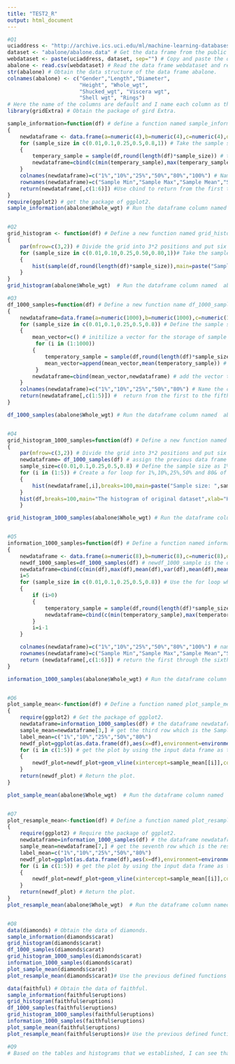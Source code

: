 ```yaml
---
title: "TEST2_R"
output: html_document
---
```




```r
#Q1
uciaddress <- "http://archive.ics.uci.edu/ml/machine-learning-databases/"
dataset <- "abalone/abalone.data" # Get the data frame from the public website.
webdataset <- paste(uciaddress, dataset, sep="") # Copy and paste the data from the public website to the local and name it webdataset.
abalone <- read.csv(webdataset) # Read the data frame webdataset and reassign it as abalone for further usage.
str(abalone) # Obtain the data structure of the data frame abalone.
colnames(abalone) <- c("Gender","Length","Diameter",
                       "Height", "Whole_wgt",
                       "Shucked_wgt", "Viscera wgt",
                       "Shell wgt", "Rings") 
# Here the name of the columns are default and I name each column as the order "gender","length","Diameter" and etc. 
library(gridExtra) # Obtain the package of gird Extra.

sample_information=function(df) # define a function named sample_information by inserting the data frame later.
{
    newdataframe <- data.frame(a=numeric(4),b=numeric(4),c=numeric(4),d=numeric(4),e=numeric(4),f=numeric(4),stringsAsFactors = FALSE) # Define a new data frame with six columns and the property of each is numeric with four rows each.
    for (sample_size in c(0.01,0.1,0.25,0.5,0.8,1)) # Take the sample size of 1%, 10%, 25%, 50%, 80% and 100% of the data. 
    {
        temperary_sample = sample(df,round(length(df)*sample_size)) # take samples of the each sample size and name it as temperary sample.
        newdataframe=cbind(c(min(temperary_sample),max(temperary_sample),mean(temperary_sample),var(temperary_sample)),newdataframe) # put the minimum,maximum,mean and variance into a new dataframe and name it as newdataframe.
    }
    colnames(newdataframe)=c("1%","10%","25%","50%","80%","100%") # Name the columns within newdataframe into "1%,10%,25%,50%,80% and 100%".
    rownames(newdataframe)=c("Sample Min","Sample Max","Sample Mean","Sample Variance") # Name the rows within the newdataframe into "Sample Min, Sample Max,Sample Mean and Sample Variance".
    return(newdataframe[,c(1:6)]) #Use cbind to return from the first to the sixth columns.
}
require(ggplot2) # get the package of ggplot2.
sample_information(abalone$Whole_wgt) # Run the dataframe column named  abalone$whole_wgt by using the function sample_information.


#Q2
grid_histogram <- function(df) # Define a new function named grid_histogram.
{
    par(mfrow=c(3,2)) # Divide the grid into 3*2 positions and put six histograms into these positions.
    for (sample_size in c(0.01,0.10,0.25,0.50,0.80,1))# Take the sample size of 1%, 10%, 25%, 50%, 80% and 100% of the data. 
    {
        hist(sample(df,round(length(df)*sample_size)),main=paste("Sample size: ",sample_size*100,"%"),breaks=100,xlab = "Histogram") # Establish the histograms and define their scales and paste the main name of them by using the sample size times 100%. For instance, if the sample size is 0.01 then it will present 1%. Name the x-label as histogram. 
    }
}
grid_histogram(abalone$Whole_wgt)  # Run the dataframe column named  abalone$whole_wgt by using the function grid_histogram to show the six histograms within the same grid.

#Q3
df_1000_samples=function(df) # Define a new function name df_1000_samples.
{
    newdataframe=data.frame(a=numeric(1000),b=numeric(1000),c=numeric(1000),d=numeric(1000),e=numeric(1000)) # The new data frame contains five columns and 1000 rows for each columns.
    for (sample_size in c(0.01,0.1,0.25,0.5,0.8)) # Define the sample size into 1%, 10%, 25%, 50% and 80%, except for 100% sample. 
    {
        mean_vector=c() # initilize a vector for the storage of sample mean.
         for (i in (1:1000))
        {
            temperatory_sample = sample(df,round(length(df)*sample_size)) # take samples of the each sample size and name it as temperary sample.
            mean_vector=append(mean_vector,mean(temperatory_sample)) # append sample mean to the mean_vector vector.
         }
        newdataframe=cbind(mean_vector,newdataframe) # add the vector to the data frame newdf.
    }
    colnames(newdataframe)=c("1%","10%","25%","50%","80%") # Name the column names into "1%, 10%,25%,50% and 80%". 
    return(newdataframe[,c(1:5)]) #  return from the first to the fifth columns in the newdataframe data frame. 
}

df_1000_samples(abalone$Whole_wgt) # Run the dataframe column named  abalone$whole_wgt by using the function df_1000_samples to show the tables.


#Q4
grid_histogram_1000_samples=function(df) # Define a new function named grid_histogram_1000_samples. 
{
    par(mfrow=c(3,2)) # Divide the grid into 3*2 positions and put six histograms into each position.
    newdataframe= df_1000_samples(df) # assign the previous data frame named df_1000_samples into a new dataframe called newdataframe.
    sample_size=c(0.01,0.1,0.25,0.5,0.8) # Define the sample size as 1%,10%,25%,50% and 80%. 
    for (i in (1:5)) # Create a for loop for 1%,10%,25%,50% and 80& of sample.
    {
        hist(newdataframe[,i],breaks=100,main=paste("Sample size: ",sample_size[i]*100,"%"),xlab="Mean of samples") # Establish the histograms and define their scales and paste the main name of them by using the sample size times 100%. For instance, if the sample size is 0.01 then it will present 1%. Name the x-label as Mean of samples. 
    }
    hist(df,breaks=100,main="The histogram of original dataset",xlab="Histogram") # Establish the histograms of the 100% sample size  and paste the main name as the histogram of original. Give the Name of x-label as histogram. 
    }

grid_histogram_1000_samples(abalone$Whole_wgt) # Run the dataframe column named  abalone$whole_wgt by using the function grid_histogram_1000_samples to show the histograms.


#Q5
information_1000_samples=function(df) # Define a function named information_1000_samples. 
{
    newdataframe <- data.frame(a=numeric(8),b=numeric(8),c=numeric(8),d=numeric(8),e=numeric(8),f=numeric(8),stringsAsFactors = FALSE)  # Define a new data frame with six columns and the property of each is numeric with eight rows each.
    newdf_1000_samples=df_1000_samples(df) # newdf_1000_sample is the data frame created in question 3 with sample mean.
    newdataframe=cbind(c(min(df),max(df),mean(df),var(df),mean(df),mean(df),mean(df),0),newdataframe) # use the cbind to combine all the relevant information from dataframe.
    i=5
    for (sample_size in c(0.01,0.1,0.25,0.5,0.8)) # Use the for loop which concentrate on the first five sample sizes.
    {
        if (i>0)
        {
            temperatory_sample = sample(df,round(length(df)*sample_size)) # take samples this is what we exactly did in the first question. 
            newdataframe=cbind(c(min(temperatory_sample),max(temperatory_sample),mean(temperatory_sample),var(temperatory_sample),min(newdf_1000_samples[,i]),max(newdf_1000_samples[,i]),mean(newdf_1000_samples[,i]),var(newdf_1000_samples[,i])),newdataframe) # cbind the min,max,mean and variance into the dataframe newdataframe.
        }
        i=i-1
    }

    colnames(newdataframe)=c("1%","10%","25%","50%","80%","100%") # name the columns of the newdf data frame into "1%","10%","25%","50%","80%","100%".
    rownames(newdataframe)=c("Sample Min","Sample Max","Sample Mean","Sample Variance","ResampleMean Min","ResampleMean Max","ResampleMean Mean","ResampleMean Variance") # Name the row of the newdf data frame into "Sample Min","Sample Max","Sample Mean","Sample Variance","ResampleMean Min","ResampleMean Max","ResampleMean Mean","ResampleMean Variance".
    return (newdataframe[,c(1:6)]) # return the first through the sixth columns from the newdf data frame. 
}

information_1000_samples(abalone$Whole_wgt) # Run the dataframe column named  abalone$whole_wgt by using the function information_1000_samples to show the table.


#Q6
plot_sample_mean<-function(df) # Define a function named plot_sample_mean. 
{
    require(ggplot2) # Get the package of ggplot2. 
    newdataframe=information_1000_samples(df) # the dataframe newdataframe is the one created in question five where minimum, maximum, mean, variance of sample and resample are stored. 
    sample_mean=newdataframe[3,] # get the third row which is the Sample Mean
    label_mean=c("1%","10%","25%","50%","80%")
    newdf_plot=ggplot(as.data.frame(df),aes(x=df),environment=environment())+geom_histogram(color="purple",fill="purple",binwidth=(max(df)-min(df))/100)
    for (i in c(1:5)) # get the plot by using the input data frame as the x values and set the histogram fulled with purple color and purple border with the equal length binwidth. 
    {
        newdf_plot=newdf_plot+geom_vline(xintercept=sample_mean[[i]],color="blue")+annotate("text",y=-range(df)*i,x=sample_mean[[i]],label=label_mean[[i]],size=3) # Besides that, add the blue intercept line and also give the label as the relevane sample size, 
    }
    return(newdf_plot) # Return the plot. 
}

plot_sample_mean(abalone$Whole_wgt)  # Run the dataframe column named  abalone$whole_wgt by using the function  plot_sample_mean to show the plot. 


#Q7
plot_resample_mean<-function(df) # Define a function named plot_resample_mean. 
{ 
    require(ggplot2) # Require the package of ggplot2. 
    newdataframe=information_1000_samples(df) # the dataframe newdataframe is the one created in question five where minimum, maximum, mean, variance of sample and resample are stored.
    sample_mean=newdataframe[7,] # get the seventh row which is the resample Mean
    label_mean=c("1%","10%","25%","50%","80%")
    newdf_plot=ggplot(as.data.frame(df),aes(x=df),environment=environment())+geom_histogram(color="purple",fill="purple",binwidth=(max(df)-min(df))/100) 
    for (i in c(1:5)) # get the plot by using the input data frame as the x values and set the histogram fulled with purple color and purple border with the equal length binwidth. 
    {
        newdf_plot=newdf_plot+geom_vline(xintercept=sample_mean[[i]],color="blue")+annotate("text",y=-range(df)*i,x=sample_mean[[i]],label=label_mean[[i]],size=3)  # Besides that, add the blue intercept line and also give the label as the relevant sample size.
    }
    return(newdf_plot) # Return the plot. 
}
plot_resample_mean(abalone$Whole_wgt)  # Run the dataframe column named  abalone$whole_wgt by using the function plot_resample_mean to show the plot.


#Q8
data(diamonds) # Obtain the data of diamonds.
sample_information(diamonds$carat) 
grid_histogram(diamonds$carat)
df_1000_samples(diamonds$carat)
grid_histogram_1000_samples(diamonds$carat)
information_1000_samples(diamonds$carat)
plot_sample_mean(diamonds$carat)
plot_resample_mean(diamonds$carat)# Use the previous defined functions to run the data within the column of diamonds$carat one by one. 

data(faithful) # Obtain the data of faithful.
sample_information(faithful$eruptions) 
grid_histogram(faithful$eruptions)
df_1000_samples(faithful$eruptions)
grid_histogram_1000_samples(faithful$eruptions)
information_1000_samples(faithful$eruptions)
plot_sample_mean(faithful$eruptions)
plot_resample_mean(faithful$eruptions)# Use the previous defined functions to run the data within the column of faithful$eruptions one by one.

#Q9
# Based on the tables and histograms that we established, I can see that when the sample size increases, it looks more likely to the overall histogram of the entire dataset. Besides that, Resampling will create a more precise estimate to the overall dataset, especially when the sample size increases.



```
